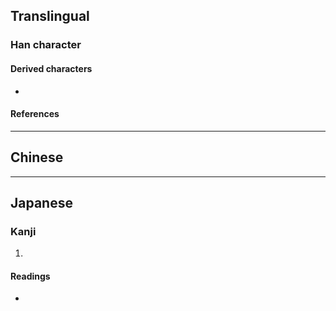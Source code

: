 {{also|劉}}
{{character info/new}}
==Translingual==

===Han character===
{{Han char|rn=18|rad=刀|as=04|sn=6|four=|canj=YKLN|ids=⿰文刂}}

====Derived characters====
* {{l|mul|[[𭇯]], [[浏]], [[𦀑]], [[𩗌]], [[𠡖]]}}

====References====
{{Han ref|kx=0137.301|dkj=01908|dj=0309.190|hdz=10327.130|uh=5218}}

----

==Chinese==
{{zh-see|劉|sv}}

----

==Japanese==

===Kanji===
{{ja-kanji|grade=|rs=刀04}}

# {{defn|lang=ja|sort=刀04}}

====Readings====
* {{ja-readings|on=[[りゅう]] (ryū)|kun=[[ころす]] (korosu)}}